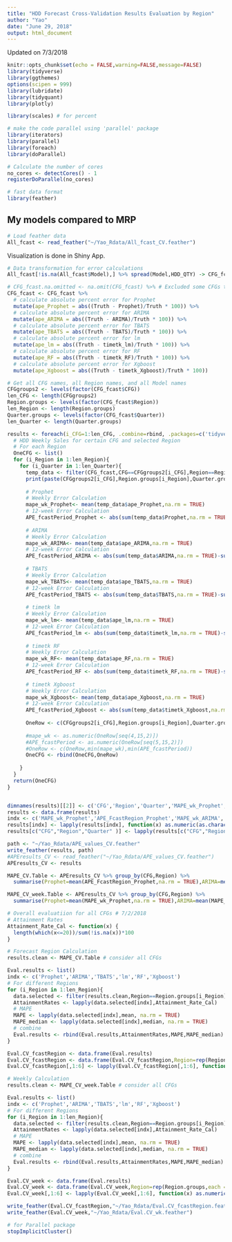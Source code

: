 ```yaml
---
title: "HDD Forecast Cross-Validation Results Evaluation by Region"
author: "Yao"
date: "June 29, 2018"
output: html_document
---
```


Updated on 7/3/2018
```r
knitr::opts_chunk$set(echo = FALSE,warning=FALSE,message=FALSE)
library(tidyverse)
library(ggthemes)
options(scipen = 999)
library(lubridate)
library(tidyquant)
library(plotly)

library(scales) # for percent

# make the code parallel using 'parallel' package
library(iterators)
library(parallel)
library(foreach)
library(doParallel)

# Calculate the number of cores
no_cores <- detectCores() - 1
registerDoParallel(no_cores)

# fast data format
library(feather)
```

## My models compared to MRP

```r
# Load feather data
All_fcast <- read_feather("~/Yao_Rdata/All_fcast_CV.feather")
```

Visualization is done in Shiny App.

```r
# Data transformation for error calculations
All_fcast[!is.na(All_fcast$Model),] %>% spread(Model,HDD_QTY) -> CFG_fcast

# CFG_fcast.na.omitted <- na.omit(CFG_fcast) %>% # Excluded some CFGs that do not have all model results. I do not want this.
CFG_fcast <- CFG_fcast %>%
  # calculate absolute percent error for Prophet
  mutate(ape_Prophet = abs((Truth - Prophet)/Truth * 100)) %>%
  # calculate absolute percent error for ARIMA
  mutate(ape_ARIMA = abs((Truth - ARIMA)/Truth * 100)) %>%
  # calculate absolute percent error for TBATS
  mutate(ape_TBATS = abs((Truth - TBATS)/Truth * 100)) %>%
  # calculate absolute percent error for lm
  mutate(ape_lm = abs((Truth - timetk_lm)/Truth * 100)) %>%
  # calculate absolute percent error for RF
  mutate(ape_RF = abs((Truth - timetk_RF)/Truth * 100)) %>%
  # calculate absolute percent error for Xgboost
  mutate(ape_Xgboost = abs((Truth - timetk_Xgboost)/Truth * 100))

# Get all CFG names, all Region names, and all Model names
CFGgroups2 <- levels(factor(CFG_fcast$CFG))
len_CFG <- length(CFGgroups2)
Region.groups <- levels(factor(CFG_fcast$Region))
len_Region <- length(Region.groups)
Quarter.groups <- levels(factor(CFG_fcast$Quarter))
len_Quarter <- length(Quarter.groups)

results <- foreach(i_CFG=1:len_CFG, .combine=rbind, .packages=c('tidyverse')) %dopar% {
  # HDD Weekly Sales for certain CFG and selected Region
  # For each Region
  OneCFG <- list()
  for (i_Region in 1:len_Region){
    for (i_Quarter in 1:len_Quarter){
      temp_data <- filter(CFG_fcast,CFG==CFGgroups2[i_CFG],Region==Region.groups[i_Region],Quarter==Quarter.groups[i_Quarter])
      print(paste(CFGgroups2[i_CFG],Region.groups[i_Region],Quarter.groups[i_Quarter],'PASSED!'))
      
      # Prophet
      # Weekly Error Calculation
      mape_wk_Prophet<- mean(temp_data$ape_Prophet,na.rm = TRUE)
      # 12-week Error Calculation
      APE_fcastPeriod_Prophet <- abs(sum(temp_data$Prophet,na.rm = TRUE)-sum(temp_data$Truth,na.rm = TRUE))/sum(temp_data$Truth,na.rm = TRUE) * 100
      
      # ARIMA
      # Weekly Error Calculation
      mape_wk_ARIMA<- mean(temp_data$ape_ARIMA,na.rm = TRUE)
      # 12-week Error Calculation
      APE_fcastPeriod_ARIMA <- abs(sum(temp_data$ARIMA,na.rm = TRUE)-sum(temp_data$Truth,na.rm = TRUE))/sum(temp_data$Truth,na.rm = TRUE) * 100
      
      # TBATS
      # Weekly Error Calculation
      mape_wk_TBATS<- mean(temp_data$ape_TBATS,na.rm = TRUE)
      # 12-week Error Calculation
      APE_fcastPeriod_TBATS <- abs(sum(temp_data$TBATS,na.rm = TRUE)-sum(temp_data$Truth,na.rm = TRUE))/sum(temp_data$Truth,na.rm = TRUE) * 100
      
      # timetk lm
      # Weekly Error Calculation
      mape_wk_lm<- mean(temp_data$ape_lm,na.rm = TRUE)
      # 12-week Error Calculation
      APE_fcastPeriod_lm <- abs(sum(temp_data$timetk_lm,na.rm = TRUE)-sum(temp_data$Truth,na.rm = TRUE))/sum(temp_data$Truth,na.rm = TRUE) * 100
      
      # timetk RF
      # Weekly Error Calculation
      mape_wk_RF<- mean(temp_data$ape_RF,na.rm = TRUE)
      # 12-week Error Calculation
      APE_fcastPeriod_RF <- abs(sum(temp_data$timetk_RF,na.rm = TRUE)-sum(temp_data$Truth,na.rm = TRUE))/sum(temp_data$Truth,na.rm = TRUE) * 100
      
      # timetk Xgboost
      # Weekly Error Calculation
      mape_wk_Xgboost<- mean(temp_data$ape_Xgboost,na.rm = TRUE)
      # 12-week Error Calculation
      APE_fcastPeriod_Xgboost <- abs(sum(temp_data$timetk_Xgboost,na.rm = TRUE)-sum(temp_data$Truth,na.rm = TRUE))/sum(temp_data$Truth,na.rm = TRUE) * 100
      
      OneRow <- c(CFGgroups2[i_CFG],Region.groups[i_Region],Quarter.groups[i_Quarter],mape_wk_Prophet,APE_fcastPeriod_Prophet,mape_wk_ARIMA,APE_fcastPeriod_ARIMA,mape_wk_TBATS,APE_fcastPeriod_TBATS,mape_wk_lm,APE_fcastPeriod_lm,mape_wk_RF,APE_fcastPeriod_RF,mape_wk_Xgboost,APE_fcastPeriod_Xgboost)
      
      #mape_wk <- as.numeric(OneRow[seq(4,15,2)])
      #APE_fcastPeriod <- as.numeric(OneRow[seq(5,15,2)])
      #OneRow <- c(OneRow,min(mape_wk),min(APE_fcastPeriod))
      OneCFG <- rbind(OneCFG,OneRow)
      
    }
  }
  return(OneCFG)
}


dimnames(results)[[2]] <- c('CFG','Region','Quarter','MAPE_wk_Prophet','APE_FcastRegion_Prophet','MAPE_wk_ARIMA','APE_FcastRegion_ARIMA','MAPE_wk_TBATS','APE_FcastRegion_TBATS','MAPE_wk_lm','APE_FcastRegion_lm','MAPE_wk_RF','APE_FcastRegion_RF','MAPE_wk_Xgboost','APE_FcastRegion_Xgboost')
results <- data.frame(results)
indx <- c('MAPE_wk_Prophet','APE_FcastRegion_Prophet','MAPE_wk_ARIMA','APE_FcastRegion_ARIMA','MAPE_wk_TBATS','APE_FcastRegion_TBATS','MAPE_wk_lm','APE_FcastRegion_lm','MAPE_wk_RF','APE_FcastRegion_RF','MAPE_wk_Xgboost','APE_FcastRegion_Xgboost')
results[indx] <- lapply(results[indx], function(x) as.numeric(as.character(x)))
results[c("CFG","Region","Quarter" )] <- lapply(results[c("CFG","Region","Quarter" )], function(x) as.character(x))

path <- "~/Yao_Rdata/APE_values_CV.feather"
write_feather(results, path)
#APEresults_CV <- read_feather("~/Yao_Rdata/APE_values_CV.feather")
APEresults_CV <- results

MAPE_CV.Table <- APEresults_CV %>% group_by(CFG,Region) %>% 
  summarise(Prophet=mean(APE_FcastRegion_Prophet,na.rm = TRUE),ARIMA=mean(APE_FcastRegion_ARIMA,na.rm = TRUE),TBATS=mean(APE_FcastRegion_TBATS,na.rm = TRUE),lm=mean(APE_FcastRegion_lm,na.rm = TRUE),RF=mean(APE_FcastRegion_RF,na.rm = TRUE),Xgboost=mean(APE_FcastRegion_Xgboost,na.rm = TRUE))

MAPE_CV_week.Table <- APEresults_CV %>% group_by(CFG,Region) %>% 
  summarise(Prophet=mean(MAPE_wk_Prophet,na.rm = TRUE),ARIMA=mean(MAPE_wk_ARIMA,na.rm = TRUE),TBATS=mean(MAPE_wk_TBATS,na.rm = TRUE),lm=mean(MAPE_wk_lm,na.rm = TRUE),RF=mean(MAPE_wk_RF,na.rm = TRUE),Xgboost=mean(MAPE_wk_Xgboost,na.rm = TRUE))

# Overall evaluatiion for all CFGs # 7/2/2018
# Attainment Rates
Attainment_Rate_Cal <- function(x) {
  length(which(x<=20))/sum(!is.na(x))*100
}

# Forecast Region Calculation
results.clean <- MAPE_CV.Table # consider all CFGs

Eval.results <- list()
indx <- c('Prophet','ARIMA','TBATS','lm','RF','Xgboost')
# For different Regions
for (i_Region in 1:len_Region){
  data.selected <- filter(results.clean,Region==Region.groups[i_Region])
  AttainmentRates <- lapply(data.selected[indx],Attainment_Rate_Cal)
  # MAPE
  MAPE <- lapply(data.selected[indx],mean, na.rm = TRUE)
  MAPE_median <- lapply(data.selected[indx],median, na.rm = TRUE)
  # combine
  Eval.results <- rbind(Eval.results,AttainmentRates,MAPE,MAPE_median)
}

Eval.CV_fcastRegion <- data.frame(Eval.results)
Eval.CV_fcastRegion <- data.frame(Eval.CV_fcastRegion,Region=rep(Region.groups,each = 3),Results=c('Attainment_Rates','MAPE','MAPE_median'))
Eval.CV_fcastRegion[,1:6] <- lapply(Eval.CV_fcastRegion[,1:6], function(x) as.numeric(as.character(x)))

# Weekly Calculation
results.clean <- MAPE_CV_week.Table # consider all CFGs

Eval.results <- list()
indx <- c('Prophet','ARIMA','TBATS','lm','RF','Xgboost')
# For different Regions
for (i_Region in 1:len_Region){
  data.selected <- filter(results.clean,Region==Region.groups[i_Region])
  AttainmentRates <- lapply(data.selected[indx],Attainment_Rate_Cal)
  # MAPE
  MAPE <- lapply(data.selected[indx],mean, na.rm = TRUE)
  MAPE_median <- lapply(data.selected[indx],median, na.rm = TRUE)
  # combine
  Eval.results <- rbind(Eval.results,AttainmentRates,MAPE,MAPE_median)
}

Eval.CV_week <- data.frame(Eval.results)
Eval.CV_week <- data.frame(Eval.CV_week,Region=rep(Region.groups,each = 3),Results=c('Attainment_Rates','MAPE','MAPE_median'))
Eval.CV_week[,1:6] <- lapply(Eval.CV_week[,1:6], function(x) as.numeric(as.character(x)))

write_feather(Eval.CV_fcastRegion,"~/Yao_Rdata/Eval.CV_fcastRegion.feather")
write_feather(Eval.CV_week,"~/Yao_Rdata/Eval.CV_wk.feather")
```

```r
# for Parallel package
stopImplicitCluster()
```

